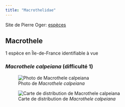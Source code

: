 ```yaml
---
title: "Macrothelidae"
---
```


Site de Pierre Oger: [espèces](https://arachno.piwigo.com/index?/category/2424-macrothelidae)



## Macrothele

1 espèce en Île-de-France identifiable à vue



### *Macrothele calpeiana* (difficulté 1)

![Photo de *Macrothele calpeiana*](chemin/vers/photo.jpg)

![Carte de distribution de *Macrothele calpeiana*](https://asfra.fr/Site/User_pages/Atlas/LR_ASFRA_Macrothelidae_Macrothele%20calpeiana_2022-03-10.jpeg)



